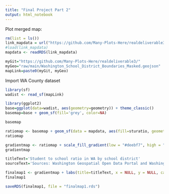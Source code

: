 ```yaml
---
title: "Final Project Part 2"
output: html_notebook
---
```


Plot merged map:
```r
rm(list = ls())
link_mapdata = url("https://github.com/Many-Plots-Here/realdeliverable3/raw/main/mapdata2.rds")
#load(link_mapdata)
mapdata <- readRDS(link_mapdata)
```

```r
myGit="https://github.com/Many-Plots-Here/realdeliverable3/"
myGeo="raw/main/Washington_School_District_Boundaries_Masked.geojson"
mapLink=paste0(myGit, myGeo)
```

Import WA County dataset
```r
library(sf)
wadist <- read_sf(mapLink)
```

```r
library(ggplot2)
base=ggplot(data=wadist, aes(geometry=geometry)) + theme_classic()
basemap=base + geom_sf(fill='grey', color=NA)

basemap
```


```r
ratiomap <- basemap + geom_sf(data = mapdata, aes(fill=sturatio, geometry=geometry), color=NA) 
ratiomap
```

```r
gradientmap <- ratiomap + scale_fill_gradient(low = "#deebf7", high = "#3182bd")
gradientmap
```

```r
titleText='Student to school ratio in WA by school district'
sourceText='Sources: Washington Geospatial Open Data Portal and Washington OSPI'

finalmap1 <- gradientmap + labs(title=titleText, x = NULL, y = NULL, caption = sourceText) + guides(fill=guide_legend(title="Student to school ratio"))
finalmap1

saveRDS(finalmap1, file = "finalmap1.rds")
```














